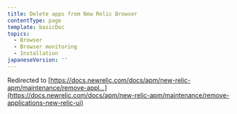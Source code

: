 ```yaml
---
title: Delete apps from New Relic Browser
contentType: page
template: basicDoc
topics:
  - Browser
  - Browser monitoring
  - Installation
japaneseVersion: ''
---
```


Redirected to [https://docs.newrelic.com/docs/apm/new-relic-apm/maintenance/remove-appl...](https://docs.newrelic.com/docs/apm/new-relic-apm/maintenance/remove-applications-new-relic-ui)
